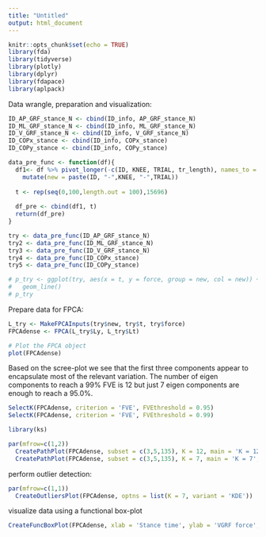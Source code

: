 ```yaml
---
title: "Untitled"
output: html_document
---
```


```r
knitr::opts_chunk$set(echo = TRUE)
library(fda)
library(tidyverse)
library(plotly)
library(dplyr)
library(fdapace)
library(aplpack)
```

Data wrangle, preparation and visualization:

```r
ID_AP_GRF_stance_N <- cbind(ID_info, AP_GRF_stance_N)
ID_ML_GRF_stance_N <- cbind(ID_info, ML_GRF_stance_N)
ID_V_GRF_stance_N <- cbind(ID_info, V_GRF_stance_N)
ID_COPx_stance <- cbind(ID_info, COPx_stance)
ID_COPy_stance <- cbind(ID_info, COPy_stance)

data_pre_func <- function(df){ 
  df1<- df %>% pivot_longer(-c(ID, KNEE, TRIAL, tr_length), names_to = "time", values_to = "force") %>% 
    mutate(new = paste(ID, "-",KNEE, "-",TRIAL))
  
  t <- rep(seq(0,100,length.out = 100),15696)
  
  df_pre <- cbind(df1, t)
  return(df_pre)
}

try <- data_pre_func(ID_AP_GRF_stance_N)
try2 <- data_pre_func(ID_ML_GRF_stance_N)
try3 <- data_pre_func(ID_V_GRF_stance_N)
try4 <- data_pre_func(ID_COPx_stance)
try5 <- data_pre_func(ID_COPy_stance)

# p_try <- ggplot(try, aes(x = t, y = force, group = new, col = new)) +
#   geom_line()
# p_try
```

Prepare data for FPCA:
```r
L_try <- MakeFPCAInputs(try$new, try$t, try$force)
FPCAdense <- FPCA(L_try$Ly, L_try$Lt)

# Plot the FPCA object
plot(FPCAdense)
```

Based on the scree-plot we see that the first three components appear to encapsulate most of the relevant variation. The number of eigen components to reach a 99% FVE is 12 but just 7 eigen components are enough to reach a 95.0%.

```r
SelectK(FPCAdense, criterion = 'FVE', FVEthreshold = 0.95)
SelectK(FPCAdense, criterion = 'FVE', FVEthreshold = 0.99)
```

```r
library(ks)

par(mfrow=c(1,2))
  CreatePathPlot(FPCAdense, subset = c(3,5,135), K = 12, main = 'K = 12', pch = 4); grid()
  CreatePathPlot(FPCAdense, subset = c(3,5,135), K = 7, main = 'K = 7', pch = 4) ; grid()
```

perform outlier detection:

```r
par(mfrow=c(1,1))
  CreateOutliersPlot(FPCAdense, optns = list(K = 7, variant = 'KDE'))
```


visualize data using a functional box-plot
```r
CreateFuncBoxPlot(FPCAdense, xlab = 'Stance time', ylab = 'VGRF force', optns = list(K = 7, variant='KDE'))
```



